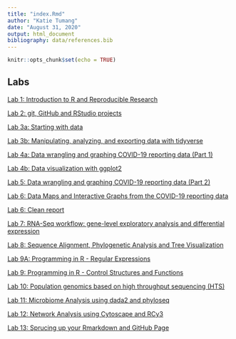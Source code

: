```yaml
---
title: "index.Rmd"
author: "Katie Tumang"
date: "August 31, 2020"
output: html_document
bibliography: data/references.bib
---
```


```r
knitr::opts_chunk$set(echo = TRUE)
```

## Labs

[Lab 1: Introduction to R and Reproducible Research](Lab1_KatieTumang2.html)

[Lab 2: git, GitHub and RStudio projects](Lab2_KatieTumang2.html)

[Lab 3a: Starting with data](Lab3_KatieTumang_3a.html)

[Lab 3b: Manipulating, analyzing, and exporting data with tidyverse](Lab3_KatieTumang_3b.html)

[Lab 4a: Data wrangling and graphing COVID-19 reporting data (Part 1)](Lab4_KatieTumang.html)

[Lab 4b: Data visualization with ggplot2](Lab4b_KatieTumang.html)

[Lab 5: Data wrangling and graphing COVID-19 reporting data (Part 2)](Lab5_KatieTumang.html)

[Lab 6: Data Maps and Interactive Graphs from the COVID-19 reporting data](Lab6_KatieTumang.html)

[Lab 6: Clean report](Lab6_KatieTumang_report.html)

[Lab 7: RNA-Seq workflow: gene-level exploratory analysis and differential expression](Lab7_KatieTumang.html)

[Lab 8: Sequence Alignment, Phylogenetic Analysis and Tree Visualization](Lab8_KatieTumang.html)

[Lab 9A: Programming in R - Regular Expressions](Lab9_KatieTumang.html)

[Lab 9: Programming in R - Control Structures and Functions](Lab9A_KatieTumang.html)

[Lab 10: Population genomics based on high throughput sequencing (HTS)](Lab10_KatieTumang.html)

[Lab 11: Microbiome Analysis using dada2 and phyloseq](Lab11_KatieTumang.html)

[Lab 12: Network Analysis using Cytoscape and RCy3](Lab12_KatieTumang.html)

[Lab 13: Sprucing up your Rmarkdown and GitHub Page](Lab12_KatieTumang.html)

